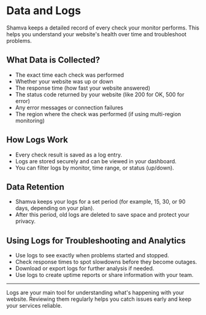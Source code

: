 # Data and Logs

Shamva keeps a detailed record of every check your monitor performs. This helps you understand your website's health over time and troubleshoot problems.

## What Data is Collected?
- The exact time each check was performed
- Whether your website was up or down
- The response time (how fast your website answered)
- The status code returned by your website (like 200 for OK, 500 for error)
- Any error messages or connection failures
- The region where the check was performed (if using multi-region monitoring)

## How Logs Work
- Every check result is saved as a log entry.
- Logs are stored securely and can be viewed in your dashboard.
- You can filter logs by monitor, time range, or status (up/down).

## Data Retention
- Shamva keeps your logs for a set period (for example, 15, 30, or 90 days, depending on your plan).
- After this period, old logs are deleted to save space and protect your privacy.

## Using Logs for Troubleshooting and Analytics
- Use logs to see exactly when problems started and stopped.
- Check response times to spot slowdowns before they become outages.
- Download or export logs for further analysis if needed.
- Use logs to create uptime reports or share information with your team.

---
Logs are your main tool for understanding what's happening with your website. Reviewing them regularly helps you catch issues early and keep your services reliable. 